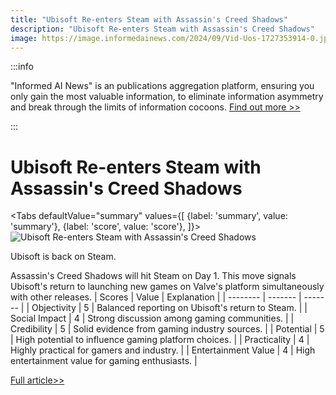 ```yaml
---
title: "Ubisoft Re-enters Steam with Assassin's Creed Shadows"
description: "Ubisoft Re-enters Steam with Assassin's Creed Shadows"
image: https://image.informedainews.com/2024/09/Vid-Uos-1727353914-0.jpg
---
```



:::info

"Informed AI News" is an publications aggregation platform, ensuring you only gain the most valuable information, to eliminate information asymmetry and break through the limits of information cocoons.  [Find out more >>](/)

:::

# Ubisoft Re-enters Steam with Assassin's Creed Shadows


<Tabs
	defaultValue="summary"
	values={[
	{label: 'summary', value: 'summary'},
	{label: 'score', value: 'score'},
]}>
<TabItem value="summary">
<img
  src="https://image.informedainews.com/2024/09/Vid-Uos-1727353914-0.jpg"
  alt="Ubisoft Re-enters Steam with Assassin's Creed Shadows"
/>



Ubisoft is back on Steam.

Assassin's Creed Shadows will hit Steam on Day 1. This move signals Ubisoft's return to launching new games on Valve's platform simultaneously with other releases.
</TabItem>
<TabItem value="score">
	| Scores     | Value   | Explanation |
	| -------- | ------- | ------- |
	| Objectivity  | 5    | Balanced reporting on Ubisoft's return to Steam.    |
	| Social Impact | 4     | Strong discussion among gaming communities.    |
	| Credibility    | 5    | Solid evidence from gaming industry sources.    |
	| Potential    | 5    | High potential to influence gaming platform choices.    |
	| Practicality    | 4    | Highly practical for gamers and industry.    |
	| Entertainment Value    | 4    | High entertainment value for gaming enthusiasts.    |
</TabItem>
</Tabs>

[Full article>>](https://www.ign.com/articles/ubisoft-returning-to-day-1-steam-releases-starting-with-assassins-creed-shadows)
